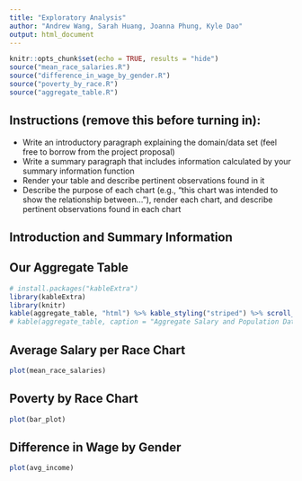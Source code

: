 ```yaml
---
title: "Exploratory Analysis"
author: "Andrew Wang, Sarah Huang, Joanna Phung, Kyle Dao"
output: html_document
---
```


```r
knitr::opts_chunk$set(echo = TRUE, results = "hide")
source("mean_race_salaries.R")
source("difference_in_wage_by_gender.R")
source("poverty_by_race.R")
source("aggregate_table.R")
```

## Instructions (remove this before turning in):
- Write an introductory paragraph explaining the domain/data set (feel free to borrow from the project proposal)
- Write a summary paragraph that includes information calculated by your summary information function
- Render your table and describe pertinent observations found in it
- Describe the purpose of each chart (e.g., "this chart was intended to show the relationship between..."), render each chart, and describe pertinent observations found in each chart

## Introduction and Summary Information

 
## Our Aggregate Table
```r
# install.packages("kableExtra")
library(kableExtra)
library(knitr)
kable(aggregate_table, "html") %>% kable_styling("striped") %>% scroll_box(width = "100%")
# kable(aggregate_table, caption = "Aggregate Salary and Population Data for each Race per Year")
```

## Average Salary per Race Chart
```r
plot(mean_race_salaries)
```

## Poverty by Race Chart
```r
plot(bar_plot)
```

## Difference in Wage by Gender
```r
plot(avg_income)
```